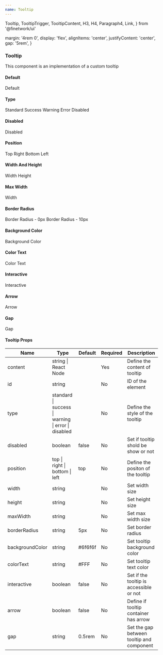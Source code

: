 ```yaml
---
name: Tooltip
---
```


  Tooltip,
  TooltipTrigger,
  TooltipContent,
  H3,
  H4,
  Paragraph4,
  Link,
} from '@finetwork/ui'

  margin: '4rem 0',
  display: 'flex',
  alignItems: 'center',
  justifyContent: 'center',
  gap: '5rem',
}

<div />
<div>
  <H3 font="secondary">Tooltip</H3>
</div>

<Paragraph4>This component is an implementation of a custom tooltip</Paragraph4>

<div>
  <H4 font="secondary">Default</H4>
</div>

<Playground>
  <div style={styles}>
    <Tooltip content="default style">Default</Tooltip>
  </div>
</Playground>

<div>
  <H4 font="secondary">Type</H4>
</div>

<Playground>
  <div style={styles}>
    <Tooltip type="standard" content="Standard style">
      Standard
    </Tooltip>
    <Tooltip type="success" content="Success style">
      Success
    </Tooltip>
    <Tooltip type="warning" content="Warning style">
      Warning
    </Tooltip>
    <Tooltip type="error" content="Error style">
      Error
    </Tooltip>
    <Tooltip type="disabled" content="Disabled style">
      Disabled
    </Tooltip>
  </div>
</Playground>

<div>
  <H4 font="secondary">Disabled</H4>
</div>

<Playground>
  <div style={styles}>
    <Tooltip disabled={true} content="disabled style">
      Disabled
    </Tooltip>
  </div>
</Playground>

<div>
  <H4 font="secondary">Position</H4>
</div>

<Playground>
  <div style={styles}>
    <Tooltip position="top" content="To the top">
      Top
    </Tooltip>
    <Tooltip position="right" content="To the right">
      Right
    </Tooltip>
    <Tooltip position="bottom" content="To the bottom">
      Bottom
    </Tooltip>
    <Tooltip position="left" content="To the left">
      Left
    </Tooltip>
  </div>
</Playground>

<div>
  <H4 font="secondary">Width And Height</H4>
</div>

<Playground>
  <div style={styles}>
    <Tooltip width="200px" content="custom width">
      Width
    </Tooltip>
    <Tooltip height="80px" content="custom height">
      Height
    </Tooltip>
  </div>
</Playground>

<div>
  <H4 font="secondary">Max Width</H4>
</div>

<Playground>
  <div style={styles}>
    <Tooltip
      maxWidth="200px"
      content="custom max width, this text is a test to check the size"
    >
      Width
    </Tooltip>
  </div>
</Playground>

<div>
  <H4 font="secondary">Border Radius</H4>
</div>

<Playground>
  <div style={styles}>
    <Tooltip borderRadius="0px" content="custom border radius">
      Border Radius - 0px
    </Tooltip>
    <Tooltip borderRadius="10px" content="custom border radius">
      Border Radius - 10px
    </Tooltip>
  </div>
</Playground>

<div>
  <H4 font="secondary">Background Color</H4>
</div>

<Playground>
  <div style={styles}>
    <Tooltip backgroundColor="#EFD3D3" content="custom background color">
      Background Color
    </Tooltip>
  </div>
</Playground>

<div>
  <H4 font="secondary">Color Text</H4>
</div>

<Playground>
  <div style={styles}>
    <Tooltip colorText="coral" content="custom color text">
      Color Text
    </Tooltip>
  </div>
</Playground>

<div>
  <H4 font="secondary">Interactive</H4>
</div>

<Playground>
  <div style={styles}>
    <Tooltip
      interactive={true}
      content="It is now possible to interact with the tooltip"
    >
      Interactive
    </Tooltip>
  </div>
</Playground>

<div>
  <H4 font="secondary">Arrow</H4>
</div>

<Playground>
  <div style={styles}>
    <Tooltip arrow content="With arrow style">
      Arrow
    </Tooltip>
  </div>
</Playground>

<div>
  <H4 font="secondary">Gap</H4>
</div>

<Playground>
  <div style={styles}>
    <Tooltip gap="1.3rem" content="You can custmize the gap">
      Gap
    </Tooltip>
  </div>
</Playground>

<H4>Tooltip Props</H4>
<table>
  <thead>
    <tr>
      <th>Name</th>
      <th>Type</th>
      <th>Default</th>
      <th>Required</th>
      <th>Description</th>
    </tr>
  </thead>
  <tbody>
    <tr>
      <td>content</td>
      <td>string | React Node</td>
      <td></td>
      <td>Yes</td>
      <td>Define the content of tooltip</td>
    </tr>
    <tr>
      <td>id</td>
      <td>string</td>
      <td></td>
      <td>No</td>
      <td>ID of the element</td>
    </tr>
    <tr>
      <td>type</td>
      <td>standard | success | warning | error | disabled</td>
      <td></td>
      <td>No</td>
      <td>Define the style of the tooltip</td>
    </tr>
    <tr>
      <td>disabled</td>
      <td>boolean</td>
      <td>false</td>
      <td>No</td>
      <td>Set if tooltip shold be show or not</td>
    </tr>
    <tr>
      <td>position</td>
      <td>top | right | bottom | left</td>
      <td>top</td>
      <td>No</td>
      <td>Define the positon of the tooltip</td>
    </tr>
    <tr>
      <td>width</td>
      <td>string</td>
      <td></td>
      <td>No</td>
      <td>Set width size</td>
    </tr>
    <tr>
      <td>height</td>
      <td>string</td>
      <td></td>
      <td>No</td>
      <td>Set height size</td>
    </tr>
    <tr>
      <td>maxWidth</td>
      <td>string</td>
      <td></td>
      <td>No</td>
      <td>Set max width size</td>
    </tr>
    <tr>
      <td>borderRadius</td>
      <td>string</td>
      <td>5px</td>
      <td>No</td>
      <td>Set border radius</td>
    </tr>
    <tr>
      <td>backgroundColor</td>
      <td>string</td>
      <td>#6f6f6f</td>
      <td>No</td>
      <td>Set tooltip background color</td>
    </tr>
    <tr>
      <td>colorText</td>
      <td>string</td>
      <td>#FFF</td>
      <td>No</td>
      <td>Set tooltip text color</td>
    </tr>
    <tr>
      <td>interactive</td>
      <td>boolean</td>
      <td>false</td>
      <td>No</td>
      <td>Set if the tooltip is accessible or not</td>
    </tr>
    <tr>
      <td>arrow</td>
      <td>boolean</td>
      <td>false</td>
      <td>No</td>
      <td>Define if tooltip container has arrow</td>
    </tr>
    <tr>
      <td>gap</td>
      <td>string</td>
      <td>0.5rem</td>
      <td>No</td>
      <td>Set the gap between tooltip and component</td>
    </tr>
  </tbody>
</table>
